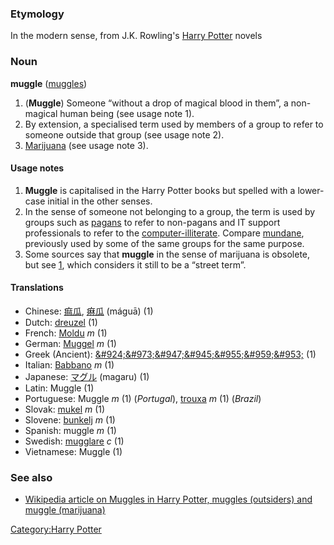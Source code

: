 === Etymology ===
In the modern sense, from J.K. Rowling's [[Harry Potter]] novels

=== Noun ===
'''muggle''' ([[muggles]])

# ('''Muggle''') Someone &ldquo;without a drop of magical blood in them&rdquo;, a non-magical human being (see usage note 1).
# By extension, a specialised term used by members of a group to refer to someone outside that group (see usage note 2).
# [[Marijuana]] (see usage note 3).

====Usage notes====
#'''Muggle''' is capitalised in the Harry Potter books but spelled with a lower-case initial in the other senses.
#In the sense of someone not belonging to a group, the term is used by groups such as [[pagan]]s to refer to non-pagans and IT support professionals to refer to the [[computer-illiterate]].  Compare [[mundane]], previously used by some of the same groups for the same purpose.
#Some sources say that '''muggle''' in the sense of marijuana is obsolete, but see [http://www.whitehousedrugpolicy.gov/streetterms/ByAlpha.asp?strTerm=M], which considers it still to be a &ldquo;street term&rdquo;.

==== Translations ====
*Chinese: [[痲瓜]], [[痳瓜]] (máguā) (1)
*Dutch: [[dreuzel]] (1)
*French: [[Moldu]] ''m'' (1)
*German: [[Muggel]] ''m'' (1)
*Greek (Ancient): [[&#924;&#973;&#947;&#945;&#955;&#959;&#953;]] (1)<!-- plural? -->
*Italian: [[Babbano]] ''m'' (1)
*Japanese: [[マグル]] (magaru) (1)
*Latin: Muggle (1)<!-- gender not yet known -->
*Portuguese: Muggle ''m'' (1) (''Portugal''), [[trouxa]] ''m'' (1) (''Brazil'')
*Slovak: [[mukel]] ''m'' (1)
*Slovene: [[bunkelj]] ''m'' (1) <!-- translator: Jakob J. Kenda -->
*Spanish: muggle ''m'' (1)
*Swedish: [[mugglare]] ''c'' (1)
*Vietnamese: Muggle (1)

===See also===
*[[w:Muggle|Wikipedia article on Muggles in Harry Potter, muggles (outsiders) and muggle (marijuana)]]

[[Category:Harry Potter]]